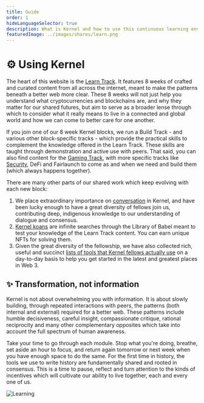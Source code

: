 ```yaml
---
title: Guide
order: 1
hideLanguageSelector: true
description: What is Kernel and how to use this continuous learning environment to its fullest potential.
featuredImage: ../images/shares/learn.png
---
```


# ⚙️ Using Kernel

The heart of this website is the [Learn Track](/learn/module-0). It features 8 weeks of crafted and curated content from all across the internet, meant to make the patterns beneath a better web more clear. These 8 weeks will not just help you understand what cryptocurrencies and blockchains are, and why they matter for our shared futures, but aim to serve as a broader lense through which to consider what it really means to live in a connected and global world and how we can come to better care for one another.

If you join one of our 8 week Kernel blocks, we run a Build Track - and various other block-specific tracks - which provide the practical skills to complement the knowledge offered in the Learn Track. These skills are taught through demonstration and active use with peers. That said, you can also find content for the [Gaming Track](/track-gaming), with more specific tracks like [Security](/resources/security), DeFi and Fairlaunch to come as and when we need and build them (which always happens together).

There are many other parts of our shared work which keep evolving with each new block: 

1. We place extraordinary importance on [conversation](/conversation) in Kernel, and have been lucky enough to have a great diversity of fellows join us, contributing deep, indigenous knowledge to our understanding of dialogue and consensus.
2. [Kernel koans](/koans) are infinite searches through the Library of Babel meant to test your knowledge of the Learn Track content. You can earn unique NFTs for solving them. 
3. Given the great diversity of the fellowship, we have also collected rich, useful and succinct [lists of tools that Kernel fellows actually use](/resources) on a day-to-day basis to help you get started in the latest and greatest places in Web 3.


## ✨ Transformation, not information

Kernel is not about overwhelming you with information. It is about slowly building, through repeated interactions with peers, the patterns (both internal and external) required for a better web. These patterns include humble decisiveness, careful insight, compassionate critique, rational reciprocity and many other complementary opposites which take into account the full spectrum of human awareness. 

Take your time to go through each module. Stop what you're doing, breathe, set aside an hour to focus, and return again tomorrow or next week when you have enough space to do the same. For the first time in history, the tools we use to write history are fundamentally shared and rooted in consensus. This is a time to pause, reflect and turn attention to the kinds of incentives which will cultivate our ability to live together, each and every one of us.

![Learning](/images/learning-01.jpg)